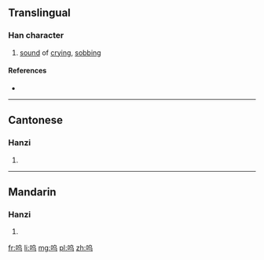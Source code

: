 {{also|嗚}}
==Translingual==

===Han character===
{{Han char|rn=30|rad=口|as=04|sn=7|four=|canj=口心女一 (RPVM)|ids=⿰[[口]][[乌]]}}

# [[sound]] of [[crying]], [[sobbing]]

====References====
* {{Han ref|kx=0181.191|hdz=10593.040|uh=545C|ud=21596}}

----

==Cantonese==

===Hanzi===
{{yue-hanzi|jyut=|y=[[wu1]]|tra=嗚}}

# {{defn|lang=yue|sort=口04}}

----

==Mandarin==

===Hanzi===
{{cmn-hanzi|tra=嗚|pin=[[chī]] ([[chi1]]), [[wū]] ([[wu1]])|wg=[[ch'ih1|ch'ih<sup>1</sup>]], [[wu1|wu<sup>1</sup>]]}}

# {{defn|lang=cmn|sort=口04}}

[[fr:呜]]
[[li:呜]]
[[mg:呜]]
[[pl:呜]]
[[zh:呜]]